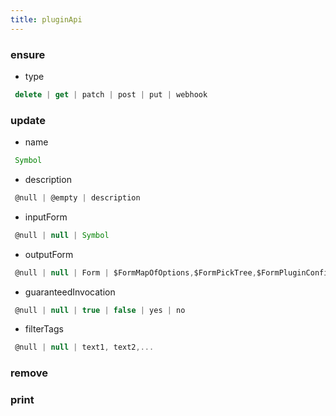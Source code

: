 ```yaml
---
title: pluginApi
---
```


### ensure

- type
```js 
 delete | get | patch | post | put | webhook
```

### update

- name
```js 
 Symbol
```
- description
```js 
 @null | @empty | description
```
- inputForm
```js 
 @null | null | Symbol
```
- outputForm
```js 
 @null | null | Form | $FormMapOfOptions,$FormPickTree,$FormPluginConfig,$FormSetOfUser...
```
- guaranteedInvocation
```js 
 @null | null | true | false | yes | no
```
- filterTags
```js 
 @null | null | text1, text2,...
```

### remove


### print


